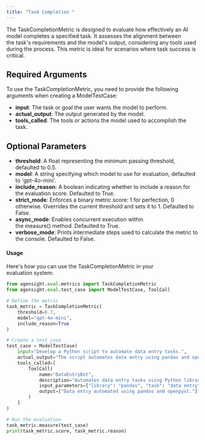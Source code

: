 ```yaml
---
title: "Task Completion "
---
```


The TaskCompletionMetric is designed to evaluate how effectively an AI model completes a specified task. It assesses the alignment between the task's requirements and the model's output, considering any tools used during the process. This metric is ideal for scenarios where task success is critical.

#### 

## Required Arguments

To use the TaskCompletionMetric, you need to provide the following arguments when creating a ModelTestCase:

- **input**: The task or goal the user wants the model to perform.
- **actual_output**: The output generated by the model.
- **tools_called**: The tools or actions the model used to accomplish the task.

## Optional Parameters

- **threshold**: A float representing the minimum passing threshold, defaulted to 0.5.
- **model**: A string specifying which model to use for evaluation, defaulted to 'gpt-4o-mini'.
- **include_reason**: A boolean indicating whether to include a reason for the evaluation score. Defaulted to True.
- **strict_mode**: Enforces a binary metric score: 1 for perfection, 0 otherwise. Overrides the current threshold and sets it to 1. Defaulted to False.
- **async_mode**: Enables concurrent execution within the measure() method. Defaulted to True.
- **verbose_mode**: Prints intermediate steps used to calculate the metric to the console. Defaulted to False.

#### Usage

Here's how you can use the TaskCompletionMetric in your evaluation system:

```python
from agensight.eval.metrics import TaskCompletionMetric
from agensight.eval.test_case import ModelTestCase, ToolCall

# Define the metric
task_metric = TaskCompletionMetric(
    threshold=0.7,
    model="gpt-4o-mini",
    include_reason=True
)

# Create a test case
test_case = ModelTestCase(
    input="Develop a Python script to automate data entry tasks.",
    actual_output="The script automates data entry using pandas and openpyxl.",
    tools_called=[
        ToolCall(
            name="DataEntryBot",
            description="Automates data entry tasks using Python libraries.",
            input_parameters={"library": "pandas", "task": "data entry"},
            output=["Data entry automated using pandas and openpyxl."]
        )
    ]
)

# Run the evaluation
task_metric.measure(test_case)
print(task_metric.score, task_metric.reason)
```

#### 